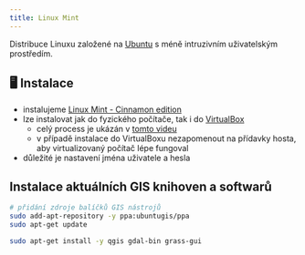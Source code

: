 ```yaml
---
title: Linux Mint
---
```


Distribuce Linuxu založené na [Ubuntu](https://ubuntu.com/) s méně intruzivním uživatelským prostředím.


## 🖥 Instalace

- instalujeme [Linux Mint - Cinnamon edition](https://www.linuxmint.com/download.php)
- lze instalovat jak do fyzického počítače, tak i do [VirtualBox](https://www.virtualbox.org/wiki/Downloads) 
  - celý process je ukázán v [tomto videu](https://www.youtube.com/watch?v=5MwBbgdSZS0)
  - v případě instalace do VirtualBoxu nezapomenout na přídavky hosta, aby virtualizovaný počítač lépe fungoval
- důležité je nastavení jména uživatele a hesla

## Instalace aktuálních GIS knihoven a softwarů

```bash
# přidání zdroje balíčků GIS nástrojů
sudo add-apt-repository -y ppa:ubuntugis/ppa
sudo apt-get update

sudo apt-get install -y qgis gdal-bin grass-gui
```
